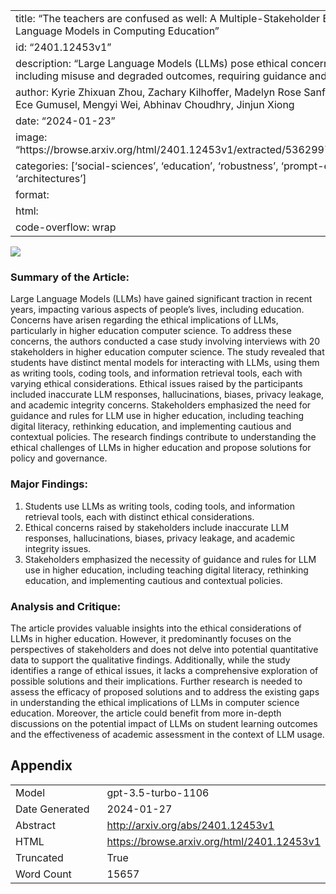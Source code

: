 
---
title: "The teachers are confused as well: A Multiple-Stakeholder Ethics Discussion on Large Language Models in Computing Education"
id: "2401.12453v1"
description: "Large Language Models (LLMs) pose ethical concerns in higher education, including misuse and degraded outcomes, requiring guidance and rules."
author: Kyrie Zhixuan Zhou, Zachary Kilhoffer, Madelyn Rose Sanfilippo, Ted Underwood, Ece Gumusel, Mengyi Wei, Abhinav Choudhry, Jinjun Xiong
date: "2024-01-23"
image: "https://browse.arxiv.org/html/2401.12453v1/extracted/5362997/mental_model_fig_3.png"
categories: ['social-sciences', 'education', 'robustness', 'prompt-engineering', 'architectures']
format:
  html:
    code-overflow: wrap
---

![](https://browse.arxiv.org/html/2401.12453v1/extracted/5362997/mental_model_fig_3.png)

### Summary of the Article:

Large Language Models (LLMs) have gained significant traction in recent years, impacting various aspects of people's lives, including education. Concerns have arisen regarding the ethical implications of LLMs, particularly in higher education computer science. To address these concerns, the authors conducted a case study involving interviews with 20 stakeholders in higher education computer science. The study revealed that students have distinct mental models for interacting with LLMs, using them as writing tools, coding tools, and information retrieval tools, each with varying ethical considerations. Ethical issues raised by the participants included inaccurate LLM responses, hallucinations, biases, privacy leakage, and academic integrity concerns. Stakeholders emphasized the need for guidance and rules for LLM use in higher education, including teaching digital literacy, rethinking education, and implementing cautious and contextual policies. The research findings contribute to understanding the ethical challenges of LLMs in higher education and propose solutions for policy and governance.

### Major Findings:
1. Students use LLMs as writing tools, coding tools, and information retrieval tools, each with distinct ethical considerations.
2. Ethical concerns raised by stakeholders include inaccurate LLM responses, hallucinations, biases, privacy leakage, and academic integrity issues.
3. Stakeholders emphasized the necessity of guidance and rules for LLM use in higher education, including teaching digital literacy, rethinking education, and implementing cautious and contextual policies.

### Analysis and Critique:
The article provides valuable insights into the ethical considerations of LLMs in higher education. However, it predominantly focuses on the perspectives of stakeholders and does not delve into potential quantitative data to support the qualitative findings. Additionally, while the study identifies a range of ethical issues, it lacks a comprehensive exploration of possible solutions and their implications. Further research is needed to assess the efficacy of proposed solutions and to address the existing gaps in understanding the ethical implications of LLMs in computer science education. Moreover, the article could benefit from more in-depth discussions on the potential impact of LLMs on student learning outcomes and the effectiveness of academic assessment in the context of LLM usage.

## Appendix

|          |          |
|----------|----------|
| Model     | gpt-3.5-turbo-1106       |
| Date Generated     | 2024-01-27       |
| Abstract | [http://arxiv.org/abs/2401.12453v1](http://arxiv.org/abs/2401.12453v1)        |
| HTML     | [https://browse.arxiv.org/html/2401.12453v1](https://browse.arxiv.org/html/2401.12453v1)       |
| Truncated       | True       |
| Word Count       | 15657       |